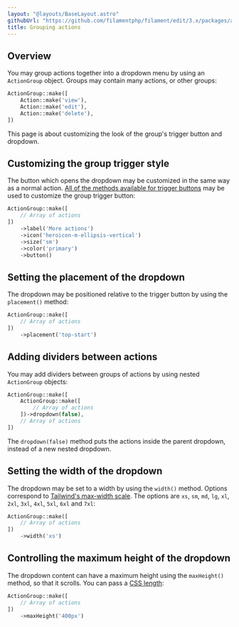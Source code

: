 ```yaml
---
layout: "@layouts/BaseLayout.astro"
githubUrl: "https://github.com/filamentphp/filament/edit/3.x/packages/actions/docs/05-grouping-actions.md"
title: Grouping actions
---
```


## Overview

You may group actions together into a dropdown menu by using an `ActionGroup` object. Groups may contain many actions, or other groups:

```php
ActionGroup::make([
    Action::make('view'),
    Action::make('edit'),
    Action::make('delete'),
])
```

<AutoScreenshot name="actions/group/simple" alt="Action group" version="3.x" />

This page is about customizing the look of the group's trigger button and dropdown.

## Customizing the group trigger style

The button which opens the dropdown may be customized in the same way as a normal action. [All of the methods available for trigger buttons](trigger-button) may be used to customize the group trigger button:

```php
ActionGroup::make([
    // Array of actions
])
    ->label('More actions')
    ->icon('heroicon-m-ellipsis-vertical')
    ->size('sm')
    ->color('primary')
    ->button()
```

<AutoScreenshot name="actions/group/customized" alt="Action group with custom trigger style" version="3.x" />

## Setting the placement of the dropdown

The dropdown may be positioned relative to the trigger button by using the `placement()` method:

```php
ActionGroup::make([
    // Array of actions
])
    ->placement('top-start')
```

<AutoScreenshot name="actions/group/placement" alt="Action group with top placement style" version="3.x" />

## Adding dividers between actions

You may add dividers between groups of actions by using nested `ActionGroup` objects:

```php
ActionGroup::make([
    ActionGroup::make([
        // Array of actions
    ])->dropdown(false),
    // Array of actions
])
```

The `dropdown(false)` method puts the actions inside the parent dropdown, instead of a new nested dropdown.

<AutoScreenshot name="actions/group/nested" alt="Action groups nested with dividers" version="3.x" />

## Setting the width of the dropdown

The dropdown may be set to a width by using the `width()` method. Options correspond to [Tailwind's max-width scale](https://tailwindcss.com/docs/max-width). The options are `xs`, `sm`, `md`, `lg`, `xl`, `2xl`, `3xl`, `4xl`, `5xl`, `6xl` and `7xl`:

```php
ActionGroup::make([
    // Array of actions
])
    ->width('xs')
```

## Controlling the maximum height of the dropdown

The dropdown content can have a maximum height using the `maxHeight()` method, so that it scrolls. You can pass a [CSS length](https://developer.mozilla.org/en-US/docs/Web/CSS/length):

```php
ActionGroup::make([
    // Array of actions
])
    ->maxHeight('400px')
```
